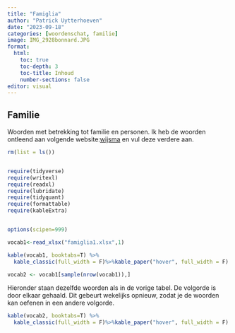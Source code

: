 ```yaml
---
title: "Famiglia"
author: "Patrick Uytterhoeven"
date: "2023-09-18"
categories: [woordenschat, familie]
image: IMG_2928bonnard.JPG
format:
  html:
    toc: true
    toc-depth: 3
    toc-title: Inhoud
    number-sections: false
editor: visual
---
```


## Familie

Woorden met betrekking tot familie en personen. Ik heb de woorden ontleend aan volgende website:[wijsma](https://italiaans.andrieswijma.nl/) en vul deze verdere aan.

```r
rm(list = ls())


require(tidyverse)
require(writexl)
require(readxl)
require(lubridate)
require(tidyquant)
require(formattable)
require(kableExtra)


options(scipen=999)
```

```r
vocab1<-read_xlsx("famiglia1.xlsx",1)
```

```r
kable(vocab1, booktabs=T) %>%
  kable_classic(full_width = F)%>%kable_paper("hover", full_width = F)
```

```r
vocab2 <- vocab1[sample(nrow(vocab1)),]
```

Hieronder staan dezelfde woorden als in de vorige tabel. De volgorde is door elkaar gehaald. Dit gebeurt wekelijks opnieuw, zodat je de woorden kan oefenen in een andere volgorde.

```r
kable(vocab2, booktabs=T) %>%
  kable_classic(full_width = F)%>%kable_paper("hover", full_width = F)
```
